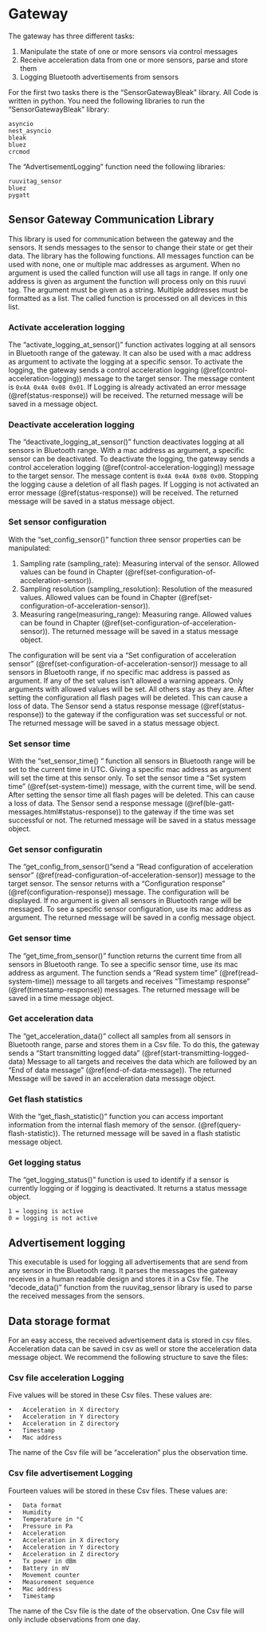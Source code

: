# Gateway 
The gateway has three different tasks:

1. Manipulate the state of one or more sensors via control messages
2.	Receive acceleration data from one or more sensors, parse and store them
3.	Logging Bluetooth advertisements from sensors

For the first two tasks there is the “SensorGatewayBleak” library. All Code is written in python. You need the following libraries to run the “SensorGatewayBleak” library:

	asyncio
	nest_asyncio
	bleak 
	bluez 
	crcmod

The “AdvertisementLogging” function need the following libraries:

    ruuvitag_sensor
    bluez    
    pygatt

## Sensor Gateway Communication Library ##
This library is used for communication between the gateway and the sensors. It sends messages to the sensor to change their state or get their data. The library has the following functions. All messages function can be used with none, one or multiple mac addresses as argument. When no argument is used the called function will use all tags in range. If only one address is given as argument the function will process only on this ruuvi tag. The argument must be given as a string. Multiple addresses must be formatted as a list. The called function is processed on all devices in this list. 


### Activate acceleration logging 

The “activate_logging_at_sensor()” function activates logging at all sensors in Bluetooth range of the gateway. It can also be used with a mac address as argument to activate the logging at a specific sensor. To activate the logging, the gateway sends a control acceleration logging (\@ref(control-acceleration-logging)) message to the target sensor. The message content is `0x4A 0x4A 0x08 0x01`. If Logging is already activated an error message (\@ref(status-response)) will be received. The returned message will be saved in a message object.

### Deactivate acceleration logging 

The “deactivate_logging_at_sensor()” function deactivates logging at all sensors in Bluetooth range. With a mac address as argument, a specific sensor can be deactivated. To deactivate the logging, the gateway sends a control acceleration logging (\@ref(control-acceleration-logging)) message to the target sensor. The message content is `0x4A 0x4A 0x08 0x00`. Stopping the logging cause a deletion of all flash pages. If Logging is not activated an error message (\@ref(status-response)) will be received. The returned message will be saved in a status message object.


### Set sensor configuration 
With the “set_config_sensor()” function three sensor properties can be manipulated:

1. Sampling rate (sampling_rate): Measuring interval of the sensor. Allowed values can be found in Chapter (\@ref(set-configuration-of-acceleration-sensor)). 
2. Sampling resolution (sampling_resolution): Resolution of the measured values. Allowed values can be found in Chapter (\@ref(set-configuration-of-acceleration-sensor)).
3. Measuring range(measuring_range): Measuring range. Allowed values can be found in Chapter (\@ref(set-configuration-of-acceleration-sensor)). The returned message will be saved in a status message object.


The configuration will be sent via a “Set configuration of acceleration sensor” (\@ref(set-configuration-of-acceleration-sensor)) message to all sensors in Bluetooth range, if no specific mac address is passed as argument. If any of the set values isn’t allowed a warning appears.
Only arguments with allowed values will be set. All others stay as they are. After setting the configuration all flash pages will be deleted. This can cause a loss of data. The Sensor send a status response message (\@ref(status-response)) to the gateway if the configuration was set successful or not. The returned message will be saved in a status message object.


### Set sensor time 

With the “set_sensor_time() “ function all sensors in Bluetooth range will be set to the current time in UTC. Giving a specific mac address as argument will set the time at this sensor only. To set the sensor time a “Set system time” (\@ref(set-system-time)) message, with the current time, will be send. After setting the sensor time all flash pages will be deleted. This can cause a loss of data. The Sensor send a response message (\@ref(ble-gatt-messages.html#status-response)) to the gateway if the time was set successful or not. The returned message will be saved in a status message object.


### Get sensor configuratin 
The “get_config_from_sensor()”send a “Read configuration of acceleration sensor” (\@ref(read-configuration-of-acceleration-sensor)) message to the target sensor. The sensor returns with a “Configuration response” (\@ref(configuration-response)) message. The configuration will be displayed. If no argument is given all sensors in Bluetooth range will be messaged. To see a specific sensor configuration, use its mac address as argument. The returned message will be saved in a config message object.


### Get sensor time 
The “get_time_from_sensor()” function returns the current time from all sensors in Bluetooth range. To see a specific sensor time, use its mac address as argument. The function sends a “Read system time” (\@ref(read-system-time)) message to all targets and receives “Timestamp response” (\@ref(timestamp-response)) messages. The returned message will be saved in a time message object.


### Get acceleration data 
The “get_acceleration_data()” collect all samples from all sensors in Bluetooth range, parse and stores them in a Csv file. To do this, the gateway sends a “Start transmitting logged data” (\@ref(start-transmitting-logged-data) Message to all targets and receives the data which are followed by an “End of data message” (\@ref(end-of-data-message)). The returned Message will be saved in an acceleration data message object.

### Get flash statistics
With the “get_flash_statistic()” function you can access important information from the internal flash memory of the sensor. (\@ref(query-flash-statistic)). The returned message will be saved in a flash statistic message object.

### Get logging status
The “get_logging_status()” function is used to identify if a sensor is currently logging or if logging is deactivated. It returns a status message object. 

	1 = logging is active
	0 = logging is not active


## Advertisement logging 
This executable is used for logging all advertisements that are send from any sensor in the Bluetooth rang. It parses the messages the gateway receives in a human readable design and stores it in a Csv file. The “decode_data()” function from the ruuvitag_sensor library is used to parse the received messages from the sensors.

## Data storage format 
For an easy access, the received advertisement data is stored in csv files. 
Acceleration data can be saved in csv as well or store the acceleration data message object. We recommend the following structure to save the files: 

### Csv file acceleration Logging 
Five values will be stored in these Csv files. These values are:

    •	Acceleration in X directory
    •	Acceleration in Y directory
    •	Acceleration in Z directory
    •	Timestamp
    •	Mac address
The name of the Csv file will be “acceleration” plus the observation time.

### Csv file advertisement  Logging 
Fourteen values will be stored in these Csv files. These values are:

    •	Data format
    •	Humidity
    •	Temperature in °C
    •	Pressure in Pa
    •	Acceleration
    •	Acceleration in X directory
    •	Acceleration in Y directory
    •	Acceleration in Z directory
    •	Tx power in dBm
    •	Battery in mV
    •	Movement counter
    •	Measurement sequence
    •	Mac address
    •	Timestamp
    
The name of the Csv file is the date of the observation. One Csv file will only include observations from one day. 
